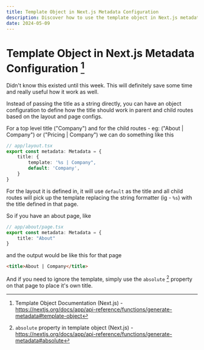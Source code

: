```yaml
---
title: Template Object in Next.js Metadata Configuration
description: Discover how to use the template object in Next.js metadata configuration to manage dynamic titles for parent and child routes. Learn how to streamline your title management with practical examples.
date: 2024-05-09
---
```


# Template Object in Next.js Metadata Configuration [^1]

Didn't know this existed until this week. This will definitely save some time and really useful how it work as well. 

Instead of passing the title as a string directly, you can have an object configuration to define how the title should work in parent and child routes based on the layout and page configs. 

For a top level title ("Company") and for the child routes - eg: ("About | Company") or ("Pricing | Company") we can do something like this

```ts
// app/layout.tsx
export const metadata: Metadata = {
    title: {
        template: '%s | Company",
        default: 'Company',
    }
}
```

For the layout it is defined in, it will use `default` as the title and all child routes will pick up the template replacing the string formatter (ig - `%s`) with the title defined in that page.

So if you have an about page, like

```ts
// app/about/page.tsx
export const metadata: Metadata = {
    title: "About"
}
```

and the output would be like this for that page

```html
<title>About | Company</title>
```

And if you need to ignore the template, simply use the `absolute` [^2] property on that page to place it's own title.

[^1]: Template Object Documentation (Next.js) - https://nextjs.org/docs/app/api-reference/functions/generate-metadata#template-object
[^2]: `absolute` property in template object (Next.js) - https://nextjs.org/docs/app/api-reference/functions/generate-metadata#absolute